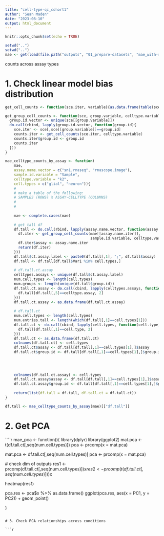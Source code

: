 ```yaml
---
title: "cell-type-qc_cohort1"
author: "Sean Maden"
date: "2023-08-10"
output: html_document
---
```


```r
knitr::opts_chunk$set(echo = TRUE)
```

```r
setwd("..")
setwd("..")
mae <- get(load(file.path("outputs", "01_prepare-datasets", "mae_with-rpkm_additional-data_final.rda")))
```

counts across assay types

# 1. Check linear model bias distribution

```r
get_cell_counts <- function(sce.iter, variable){as.data.frame(table(sce.iter[[variable]]))}

get_group_cell_counts <- function(sce, group.variable, celltype.variable){
  group.id.vector <- unique(sce[[group.variable]])
  do.call(rbind, lapply(group.id.vector, function(group.id){
    sce.iter <- sce[,sce[[group.variable]]==group.id]
    counts.iter <- get_cell_counts(sce.iter, celltype.variable)
    counts.iter$group.id <- group.id
    counts.iter
  }))
}

mae_celltype_counts_by_assay <- function(
    mae, 
    assay.name.vector = c("sn1.rnaseq", "rnascope.image"),
    sample.id.variable = "Sample", 
    celltype.variable = "k2",
    cell.types = c("glial", "neuron")){
    #
    # make a table of the following:
    # SAMPLES (ROWS) X ASSAY-CELLTYPE (COLUMNS)
    #
    #
    
    mae <- complete.cases(mae)
  
    # get tall df
    df.tall <- do.call(rbind, lapply(assay.name.vector, function(assay.name.iter){
      df.iter <- get_group_cell_counts(mae[[assay.name.iter]], 
                                       sample.id.variable, celltype.variable)
      df.iter$assay <- assay.name.iter
      return(df.iter)
    }))
    df.tall$ct.assay.label <- paste0(df.tall[,1], ";", df.tall$assay)
    df.tall <- df.tall[df.tall$Var1 %in% cell.types,]
    
    # df.tall.ct.assay
    celltypes.assays <- unique(df.tall$ct.assay.label)
    num.cell.types <- length(cell.types)
    num.groups <- length(unique(df.tall$group.id))
    df.tall.ct.assay <- do.call(cbind, lapply(celltypes.assays, function(celltype.assay){
      df.tall[df.tall[,5]==celltype.assay, 2]
    }))
    df.tall.ct.assay <- as.data.frame(df.tall.ct.assay)
    
    # df.tall.ct
    num.cell.types <- length(cell.types)
    num.entries.tall <- length(which(df.tall[,1]==cell.types[1]))
    df.tall.ct <- do.call(cbind, lapply(cell.types, function(cell.type){
      df.tall[df.tall[,1]==cell.type, 2]
    }))
    df.tall.ct <- as.data.frame(df.tall.ct)
    colnames(df.tall.ct) <- cell.types
    df.tall.ct$assay <- df.tall[df.tall[,1]==cell.types[1],]$assay
    df.tall.ct$group.id <- df.tall[df.tall[,1]==cell.types[1],]$group.id
    
    
    
    
    colnames(df.tall.ct.assay) <- cell.types
    df.tall.ct.assay$assay <- df.tall[df.tall[,1]==cell.types[1],]$assay
    df.tall.ct.assay$group.id <- df.tall[df.tall[,1]==cell.types[1],]$group.id
    
    return(list(df.tall = df.tall, df.tall.ct = df.tall.ct))
}
```



```r
df.tall <- mae_celltype_counts_by_assay(mae)[["df.tall"]]
```

# 2. Get PCA

````r

mae_pca <- function(){
  library(dplyr)
  library(ggplot2)
  mat.pca <- t(df.tall.ct[,seq(num.cell.types)])
  pca <- prcomp(x = mat.pca)
  
  mat.pca <- df.tall.ct[,seq(num.cell.types)]
  pca <- prcomp(x = mat.pca)
  
  
  # check dim of outputs
  res1 <- prcomp(df.tall.ct[,seq(num.cell.types)])$x
  res2 <- prcomp(t(df.tall.ct[,seq(num.cell.types)]))$x
  
  heatmap(res1)
  
  pca.res <- pca$x %>% as.data.frame()
  ggplot(pca.res, aes(x = PC1, y = PC2)) + geom_point()
  
}

```

# 3. Check PCA relationships across conditions

```r
```


